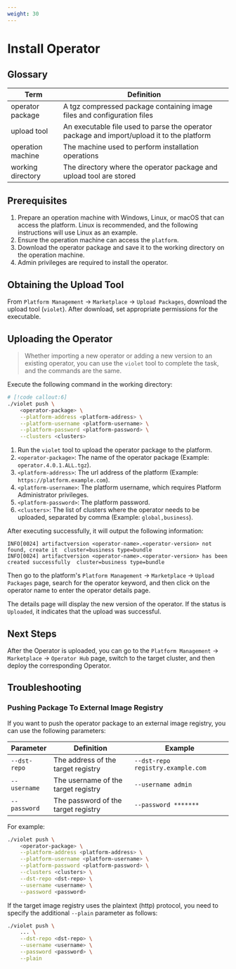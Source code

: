 ```yaml
---
weight: 30
---
```


# Install Operator

## Glossary

| Term              | Definition                                                                                 |
| ----------------- | ------------------------------------------------------------------------------------------ |
| operator package  | A tgz compressed package containing image files and configuration files                    |
| upload tool       | An executable file used to parse the operator package and import/upload it to the platform |
| operation machine | The machine used to perform installation operations                                        |
| working directory | The directory where the operator package and upload tool are stored                        |

## Prerequisites

1. Prepare an operation machine with Windows, Linux, or macOS that can access the platform. Linux is recommended, and the following instructions will use Linux as an example.
2. Ensure the operation machine can access the `platform`.
3. Download the operator package and save it to the working directory on the operation machine.
4. Admin privileges are required to install the operator.

## Obtaining the Upload Tool

From `Platform Management` -> `Marketplace` -> `Upload Packages`, download the upload tool (`violet`).
After download, set appropriate permissions for the executable.

## Uploading the Operator

> Whether importing a new operator or adding a new version to an existing operator,
> you can use the `violet` tool to complete the task, and the commands are the same.

Execute the following command in the working directory:

```bash
# [!code callout:6]
./violet push \
    <operator-package> \
    --platform-address <platform-address> \
    --platform-username <platform-username> \
    --platform-password <platform-password> \
    --clusters <clusters>
```

<Callouts>

1. Run the `violet` tool to upload the operator package to the platform.
2. `<operator-package>`: The name of the operator package (Example: `operator.4.0.1.ALL.tgz`).
3. `<platform-address>`: The url address of the platform (Example: `https://platform.example.com`).
4. `<platform-username>`: The platform username, which requires Platform Administrator privileges.
5. `<platform-password>`: The platform password.
6. `<clusters>`: The list of clusters where the operator needs to be uploaded, separated by comma (Example: `global,business`).

</Callouts>

After executing successfully, it will output the following information:

```
INFO[0024] artifactversion <operator-name>.<operator-version> not found, create it  cluster=business type=bundle
INFO[0024] artifactversion <operator-name>.<operator-version> has been created successfully  cluster=business type=bundle
```

Then go to the platform's `Platform Management` -> `Marketplace` -> `Upload Packages` page,
search for the operator keyword, and then click on the operator name to enter the operator details page.

The details page will display the new version of the operator.
If the status is `Uploaded`, it indicates that the upload was successful.

## Next Steps

After the Operator is uploaded, you can go to the `Platform Management` -> `Marketplace` -> `Operator Hub` page, switch to the target cluster, and then deploy the corresponding Operator.

## Troubleshooting

### Pushing Package To External Image Registry

If you want to push the operator package to an external image registry, you can use the following parameters:

| Parameter    | Definition                          | Example                          |
| ------------ | ----------------------------------- | -------------------------------- |
| `--dst-repo` | The address of the target registry  | `--dst-repo registry.example.com` |
| `--username` | The username of the target registry | `--username admin`                |
| `--password` | The password of the target registry | `--password *******`     |

For example:

```bash
./violet push \
    <operator-package> \
    --platform-address <platform-address> \
    --platform-username <platform-username> \
    --platform-password <platform-password> \
    --clusters <clusters> \
    --dst-repo <dst-repo> \
    --username <username> \
    --password <password>
```

If the target image registry uses the plaintext (http) protocol, you need to specify the additional `--plain` parameter as follows:

```bash
./violet push \
    ... \
    --dst-repo <dst-repo> \
    --username <username> \
    --password <password> \
    --plain
```
